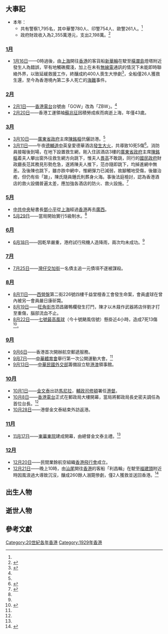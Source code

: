{{HKYearTOC|1929}}
{{C20YearInTopic|1929年}}
{{香港歷史}}

==大事記==
*本年：
**共有警察1,795名，其中華警780人、印警754人、歐警261人。<ref name="香港6000年"/>
**政府財政收入為2,355萬港元，支出2,198萬。<ref name="香港6000年">{{cite book |author=湯開建 蕭國健 陳佳榮 |year=1998年 |title=《香港6000年（遠古－1997）》 |page=頁429 |publisher=麒麟書業有限公司 |quote= |isbn=9622321232}}{{zh-hant}}</ref>
=== [[1月|1月]]===
*[[1月16日|1月16日]]——0時過後，由[[上海|上海]]開往[[香港|香港]]的客貨船[[新華輪|新華輪]]在駛至[[橫瀾島|橫瀾島]]燈塔附近發生人為錯誤，罕有地觸礁擱淺，加上在未有[[無線電|無線電]]通訊的情況下未能即時聯絡外界，以致延緩救援工作，終釀成約400人喪生大慘劇<ref>{{cite web| title=THE "HSIN WAH" DISASTER. |url= |publisher=[[士蔑報|士蔑報]]第6頁 |date=1929年1月17日 }}{{en}}</ref>，全船僅26人獲救生還，至今為香港境內第二多人死亡的[[海難|海難]]事件。
=== [[2月|2月]]===
*[[2月1日|2月1日]]——[[香港電台|香港電台]]台號由「GOW」改為「ZBW」。<ref name="香港6000年"/>
*[[2月20日|2月20日]]——香港工運領袖[[蘇兆征|蘇兆征]]因積勞成疾而病逝上海，年僅43歲。
=== [[3月|3月]]===
*[[3月10日|3月10日]]——[[廣東省政府|廣東省政府]]主席[[陳銘樞|陳銘樞]]伉儷訪港。<ref name="香港6000年"/>
*[[3月11日|3月11日]]——午夜[[德輔道中|德輔道中]]英皇愛德華酒店[[香港英皇愛德華酒店大火|發生大火]]，共導致10死5傷<ref>{{cite web| title=TENTH VICTIM |url= |publisher=[[德臣西報|德臣西報]]第1頁 |date=1929年3月13日 }}{{en}}</ref>。消防員接報後到場，在地下設置救生網，剛入住該酒店3樓的[[廣東省政府|廣東省政府]]主席[[陳銘樞|陳銘樞]]着夫人攀出窗外往救生網方向跳下，惟夫人[[畏高|畏高]]不敢跳，同行的[[國民政府|國民政府]]財政廳長范其務見形勢危急，遂將陳夫人推下，范亦隨即跳下，均掉進網中無恙。及後陳也跳下，雖亦跌中網中，惟網彈力已減弱，故腳觸地受傷，後雖治癒，但仍有些「跛」，陳氏隨員鍾氏則葬身火海。事後法庭檢討，認為香港酒店的救火設備普遍太差，應加強各酒店的防火、救火設施。<ref>{{cite book |author=湯開建 蕭國健 陳佳榮 |year=1998年 |title=《香港6000年（遠古－1997）》 |page=頁430 |publisher=麒麟書業有限公司 |quote= |isbn=9622321232}}{{zh-hant}}</ref>
=== [[5月|5月]]===
*[[中共中央|中共中央]]秘書長[[鄧小平|鄧小平]]從[[上海|上海]]經過[[香港|香港]]再去[[廣西|廣西]]。
*[[5月29日|5月29日]]——當局開始實行5級制水。<ref name="香港6000年"/>
=== [[6月|6月]]===
*[[6月18日|6月18日]]——因乾旱嚴重，港府試行飛機人造降雨，兩次均未成功。<ref name="香港6000年"/>
=== [[7月|7月]]===
*[[7月25日|7月25日]]——[[灣仔|灣仔]][[交加街|交加街]]一名債主追一元債項不遂被謀殺。

=== [[8月|8月]]===
*[[8月11日|8月11日]]——[[西營盤|西營盤]]第二街226號四樓千益堂檀香工會發生命案，會員盧球在曾內被另一會員嚴日康斫斃。
*[[8月19日|8月19日]]——[[旺角街市|旺角街市]]泗昌雞鴨欄發生打鬥，陳才以木屐作武器將店伴劉才打至重傷，腦部流血不止。
*[[8月22日|8月22日]]——[[十號颶風信號|七號最高風球]]（今十號颶風信號）懸掛近4小時，造成7死13傷<ref>{{cite web |title=十號颱風或同級警告信號傷亡統計（1884－2002年）（第74頁） |url=http://www.hko.gov.hk/publica/gen_pub/WeatheringTheStorm-2.pdf |publisher=[[香港天文台|香港天文台]] |date=2003年 |accessdate=2017-01-04 |archive-date=2013-07-18 |archive-url=https://web.archive.org/web/20130718071743/http://www.hko.gov.hk/publica/gen_pub/WeatheringTheStorm-2.pdf |dead-url=no }}{{zh-hant}}</ref>。

=== [[9月|9月]]===
*[[9月6日|9月6日]]——香港首次開辦航空郵遞服務。
*[[9月7日|9月7日]]——[[中華體育會|中華體育會]]舉行第一次公開運動大會。<ref name="香港6000年"/>
*[[9月13日|9月13日]]——[[中華民國外交部|中華民國外交部]]籌備設立駐[[港澳|港澳]]領事館。
=== [[10月|10月]]===
*[[10月1日|10月1日]]——[[金文泰|金文泰]]出訪[[馬尼拉|馬尼拉]]，[[輔政司|輔政司]][[修頓|修頓]]署任[[港督|港督]]。
*[[10月8日|10月8日]]——[[香港電台|香港電台]]正式在郵政局大樓開幕，當局將郵政局長史密夫調任為首位台長。<ref name="香港6000年"/>
*[[10月28日|10月28日]]——港督金文泰結束外訪返港。
=== [[11月|11月]]===
*[[11月17日|11月17日]]——[[東華東院|東華東院]]建成開幕，由總督金文泰主禮。<ref name="香港6000年"/>
=== [[12月|12月]]===
*[[12月20日|12月20日]]——民間業餘航空組織[[香港飛行總會|香港飛行會]]成立。
*[[12月21日|12月21日]]——晚上10時，由[[汕尾|汕尾]]開往[[香港|香港]]的客船「利昌輪」在駛至[[福建頭|福建頭]]附近時因風浪過大導致沉沒，釀成260餘人溺斃慘劇，僅2人獲救並送回香港。<ref>{{cite web| title=利昌輪遭風浪沉沒 溺斃二百六十餘人 生還者僅得二人 |url= |publisher=[[工商日報|工商日報]]第弍版 |date=1929年12月24日 }}{{zh-hant}}</ref>

==出生人物==


==逝世人物==


==參考文獻==
{{reflist}}

[[Category:20世紀各年香港|Category:20世紀各年香港]]
[[Category:1929年香港|Category:1929年香港]]